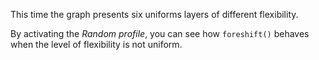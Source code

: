 This time the graph presents six uniforms layers of different flexibility. 

By activating the *Random profile*, you can see how `foreshift()` behaves when the level of flexibility is not uniform. 

